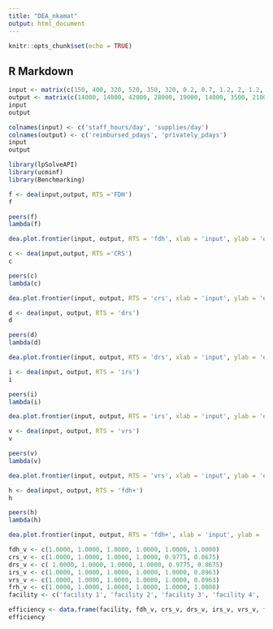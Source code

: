 ---
title: "DEA_nkamat"
output: html_document
---

```{r setup, include=FALSE}
knitr::opts_chunk$set(echo = TRUE)
```

## R Markdown

```{r}
input <- matrix(c(150, 400, 320, 520, 350, 320, 0.2, 0.7, 1.2, 2, 1.2, 0.7), ncol = 2)
output <- matrix(c(14000, 14000, 42000, 28000, 19000, 14000, 3500, 21000, 10500, 42000, 25000, 15000), ncol = 2)
input
output
```


```{r}
colnames(input) <- c('staff_hours/day', 'supplies/day')
colnames(output) <- c('reimbursed_pdays', 'privately_pdays')
input
output
```
```{r}
library(lpSolveAPI)
library(ucminf)
library(Benchmarking)
```

```{r}
f <- dea(input,output, RTS ='FDH')
f
```
```{r}
peers(f)
lambda(f)
```
```{r}
dea.plot.frontier(input, output, RTS = 'fdh', xlab = 'input', ylab = 'output', main = 'Input vs Output using FDH')
```

```{r}
c <- dea(input,output, RTS ='CRS')
c
```

```{r}
peers(c)
lambda(c)
```

```{r}
dea.plot.frontier(input, output, RTS = 'crs', xlab = 'input', ylab = 'output', main = 'Input vs Output using CRS')
```

```{r}
d <- dea(input, output, RTS = 'drs')
d
```


```{r}
peers(d)
lambda(d)
```
```{r}
dea.plot.frontier(input, output, RTS = 'drs', xlab = 'input', ylab = 'output', main = 'Input vs Output using DRS')

```

```{r}
i <- dea(input, output, RTS = 'irs')
i
```


```{r}
peers(i)
lambda(i)
```

```{r}
dea.plot.frontier(input, output, RTS = 'irs', xlab = 'input', ylab = 'output', main = 'Input vs Output using IRS')
```


```{r}
v <- dea(input, output, RTS = 'vrs')
v

```

```{r}
peers(v)
lambda(v)
```

```{r}
dea.plot.frontier(input, output, RTS = 'vrs', xlab = 'input', ylab = 'output', main = 'Input vs Output using VRS')
```
```{r}
h <- dea(input, output, RTS = 'fdh+')
h
```
```{r}
peers(h)
lambda(h)
```
```{r}
dea.plot.frontier(input, output, RTS = 'fdh+', xlab = 'input', ylab = 'output', main = 'Input vs Output using FRH')
```


```{r}
fdh_v <- c(1.0000, 1.0000, 1.0000, 1.0000, 1.0000, 1.0000)
crs_v <- c(1.0000, 1.0000, 1.0000, 1.0000, 0.9775, 0.8675)
drs_v <- c( 1.0000, 1.0000, 1.0000, 1.0000, 0.9775, 0.8675)
irs_v <- c(1.0000, 1.0000, 1.0000, 1.0000, 1.0000, 0.8963)
vrs_v <- c(1.0000, 1.0000, 1.0000, 1.0000, 1.0000, 0.8963)
frh_v <- c(1.0000, 1.0000, 1.0000, 1.0000, 1.0000, 1.0000)
facility <- c('facility 1', 'facility 2', 'facility 3', 'facility 4', 'facility 5',  'facility 6')
```

```{r}
efficiency <- data.frame(facility, fdh_v, crs_v, drs_v, irs_v, vrs_v, frh_v)
efficiency
```


